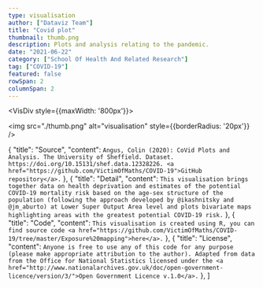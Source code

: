 ```yaml
---
type: visualisation
author: ["Dataviz Team"]
title: "Covid plot"
thumbnail: thumb.png
description: Plots and analysis relating to the pandemic.
date: "2021-06-22"
category: ["School Of Health And Related Research"]
tag: ["COVID-19"]
featured: false
rowSpan: 2
columnSpan: 2
---
```



<VisDiv style={{maxWidth: '800px'}}>

<img src="./thumb.png" alt="visualisation" style={{borderRadius: '20px'}} />

</VisDiv>

<VisPagination mdx={props.mdx} />

<VisDetail mdx={props.mdx} />

  {
    "title": "Source",
    "content": `Angus, Colin (2020): CoVid Plots and Analysis. The University of Sheffield. Dataset. https://doi.org/10.15131/shef.data.12328226. <a href="https://github.com/VictimOfMaths/COVID-19">GitHub repository</a>.`
  },
  {
    "title": "Detail",
    "content": `This visualisation brings together data on health deprivation and estimates of the potential COVID-19 mortality risk based on the age-sex structure of the population (following the approach developed by @ikashnitsky and @jm_aburto) at Lower Super Output Area level and plots bivariate maps highlighting areas with the greatest potential COVID-19 risk.`
  },
  {
    "title": "Code",
    "content": `This visualisation is created using R, you can find source code <a href="https://github.com/VictimOfMaths/COVID-19/tree/master/Exposure%20mapping">here</a>.`
  },
  {
    "title": "License",
    "content": `Anyone is free to use any of this code for any purpose (please make appropriate attribution to the author). Adapted from data from the Office for National Statistics licensed under the <a href="http://www.nationalarchives.gov.uk/doc/open-government-licence/version/3/">Open Government Licence v.1.0</a>.`
  },
]

<VisDiv>
  <Tab data={data} />
</VisDiv>
